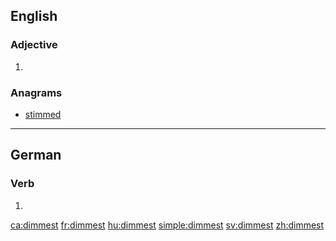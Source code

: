 ==English==

===Adjective===
{{head|en|adjective superlative form}}

# {{en-superlative of|dim}}

===Anagrams===
* [[stimmed#English|stimmed]]

----

==German==

===Verb===
{{head|de|verb form}}

# {{de-verb form of|dimmen|2|s|k1}}

[[ca:dimmest]]
[[fr:dimmest]]
[[hu:dimmest]]
[[simple:dimmest]]
[[sv:dimmest]]
[[zh:dimmest]]